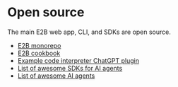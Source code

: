 # Open source

The main E2B web app, CLI, and SDKs are open source.

- [E2B monorepo](https://github.com/e2b-dev/e2b)
- [E2B cookbook](https://github.com/e2b-dev/e2b-cookbook)
- [Example code interpreter ChatGPT plugin](https://github.com/e2b-dev/llm-code-interpreter)
- [List of awesome SDKs for AI agents](https://github.com/e2b-dev/awesome-sdks-for-ai-agents)
- [List of awesome AI agents](https://github.com/e2b-dev/awesome-ai-agents)